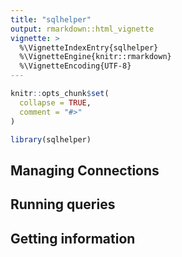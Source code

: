 ```yaml
---
title: "sqlhelper"
output: rmarkdown::html_vignette
vignette: >
  %\VignetteIndexEntry{sqlhelper}
  %\VignetteEngine{knitr::rmarkdown}
  %\VignetteEncoding{UTF-8}
---
```


```r
knitr::opts_chunk$set(
  collapse = TRUE,
  comment = "#>"
)
```

```r
library(sqlhelper)
```

## Managing Connections

## Running queries

## Getting information
